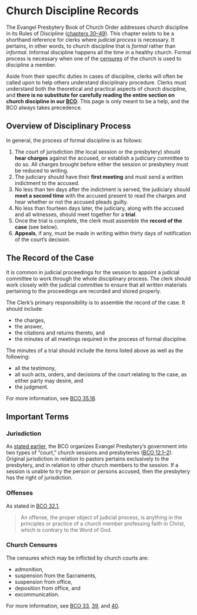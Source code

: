 # Church Discipline Records

The Evangel Presbytery Book of Church Order addresses church discipline in its Rules of Discipline ([chapters 30–49](https://evangel.pressbooks.com/chapter/30-discipline-its-nature-subjects-and-ends/)). This chapter exists to be a shorthand reference for clerks where *judicial process* is necessary. It pertains, in other words, to church discipline that is *formal* rather than *informal*. Informal discipline happens all the time in a healthy church. Formal process is necessary when one of the [censures](https://clerks.evangelpresbytery.com/church-discipline-records.html#church-censures) of the church is used to discipline a member.

Aside from their specific duties in cases of discipline, clerks will often be called upon to help others understand disciplinary procedure. Clerks must understand both the theoretical and practical aspects of church discipline, and **there is no substitute for carefully reading the entire section on church discipline in our [BCO](https://evangel.pressbooks.com/chapter/30-discipline-its-nature-subjects-and-ends/)**. This page is only meant to be a help, and the BCO always takes precedence.

## Overview of Disciplinary Process

In general, the process of formal discipline is as follows:

#. The court of jurisdiction (the local session or the presbytery) should **hear charges** against the accused, or establish a judiciary committee to do so. All charges brought before either the session or presbytery must be reduced to writing.
#. The judiciary should have their **first meeting** and must send a written indictment to the accused.
#. No less than ten days after the indictment is served, the judiciary should **meet a second time** with the accused present to read the charges and hear whether or not the accused pleads guilty.
#. No less than fourteen days later, the judiciary, along with the accused and all witnesses, should meet together for a **trial**.
#. Once the trial is complete, the clerk must assemble the **record of the case** (see below).
#. **Appeals**, if any, must be made in writing within thirty days of notification of the court's decision.

## The Record of the Case

It is common in judicial proceedings for the session to appoint a judicial committee to work through the whole disciplinary process. The clerk should work closely with the judicial committee to ensure that all written materials pertaining to the proceedings are recorded and stored properly.

The Clerk's primary responsibility is to assemble the record of the case. It should include:

* the charges, 
* the answer, 
* the citations and returns thereto, and 
* the minutes of all meetings required in the process of formal discipline.

The minutes of a trial should include the items listed above as well as the following:

* all the testimony,
* all such acts, orders, and decisions of the court relating to the case, as either party may desire, and 
* the judgment.

For more information, see [BCO 35.18](https://evangel.pressbooks.com/chapter/35-general-provisions-applicable-to-all-cases-of-process/).

## Important Terms

### Jurisdiction

As [stated earlier](https://clerks.evangelpresbytery.com/index.html#the-stated-clerk-defined), the BCO organizes Evangel Presbytery’s government into two types of “court,” church sessions and presbyteries ([BCO 12.1–2](https://evangel.pressbooks.com/chapter/12-church-courts-in-general/)). Original jurisdiction in relation to pastors pertains exclusively to the presbytery, and in relation to other church members to the session. If a session is unable to try the person or persons accused, then the presbytery has the right of jurisdiction.

### Offenses

As stated in [BCO 32.1](https://evangel.pressbooks.com/chapter/32-offenses/),

>An offense, the proper object of judicial process, is anything in the principles or practice of a church member professing faith in Christ, which is contrary to the Word of God.

### Church Censures

The censures which may be inflicted by church courts are:

* admonition, 
* suspension from the Sacraments, 
* suspension from office, 
* deposition from office, and 
* excommunication.

For more information, see [BCO 33](https://evangel.pressbooks.com/chapter/33-church-censures/), [39](https://evangel.pressbooks.com/chapter/39-the-infliction-of-church-censures/), and [40](https://evangel.pressbooks.com/chapter/40-the-removal-of-censure/).

<!--- TOC of Evangel Rules of Discipline…
## Evangel Presbytery Rules of Discipline

30. [Discipline—Its Nature, Subjects, and Ends](https://evangel.pressbooks.com/chapter/30-discipline-its-nature-subjects-and-ends/)
31. [Discipline of Non-communing Members](https://evangel.pressbooks.com/chapter/31-discipline-of-non-communing-members/)
32. [Offenses](https://evangel.pressbooks.com/chapter/32-offenses/)
33. [Church Censures](https://evangel.pressbooks.com/chapter/33-church-censures/)
34. [The Parties in Cases of Process](https://evangel.pressbooks.com/chapter/34-the-parties-in-cases-of-process/)
35. [General Provisions Applicable to All Cases of Process](https://evangel.pressbooks.com/chapter/35-general-provisions-applicable-to-all-cases-of-process/)
36. [Special Rules Pertaining to Process before Sessions](https://evangel.pressbooks.com/chapter/36-special-rules-pertaining-to-process-before-sessions/)
37. [Special Rules Pertaining to Process against a Minister](https://evangel.pressbooks.com/chapter/37-special-rules-pertaining-to-process-against-a-minister/)
38. [Evidence](https://evangel.pressbooks.com/chapter/38-evidence/)
39. [The Infliction of Church Censures](https://evangel.pressbooks.com/chapter/39-the-infliction-of-church-censures/)
40. [The Removal of Censure](https://evangel.pressbooks.com/chapter/40-the-removal-of-censure/)
41. [Cases without Process](https://evangel.pressbooks.com/chapter/41-cases-without-process/)
42. [Modes in Which the Proceedings of Lower Courts Come Under the Supervision of Higher Courts](https://evangel.pressbooks.com/chapter/42-modes-in-which-the-proceedings-of-lower-courts-come-under-the-supervision-of-higher-courts/)
43. [General Review and Control](https://evangel.pressbooks.com/chapter/43-general-review-and-control/)
44. [References](https://evangel.pressbooks.com/chapter/44-references/)
45. [Appeals](https://evangel.pressbooks.com/chapter/45-appeals/)
46. [Complaints](https://evangel.pressbooks.com/chapter/46-complaints/)
47. [Voting in Appeals and Complaints](https://evangel.pressbooks.com/chapter/47-voting-in-appeals-and-complaints/)
48. [Dissents, Protests, and Objections](https://evangel.pressbooks.com/chapter/48-dissents-protests-and-objections/)
49. [Jurisdiction](https://evangel.pressbooks.com/chapter/49-jurisdiction/)
--->